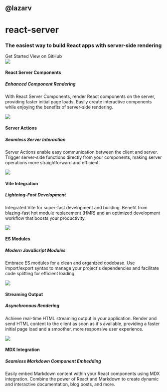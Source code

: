 
<h2 className="text-xs m-0 mt-4">@lazarv</h2>
<h1 className="text-5xl m-0 -mt-4 whitespace-nowrap sm:text-6xl">
  react-server
</h1>
<h3 className="m-0 mb-4 leading-tight">
  The easiest way to build React apps with server-side rendering
</h3>

<div className="whitespace-nowrap">
  <Pill href="/guide">Get Started</Pill>
  <Pill href="https://github.com/lazarv/react-server" target="_blank">
    View on GitHub
  </Pill>
</div>

<div className="my-4 grid grid-cols-1 md:grid-cols-3 gap-4">
  <Card>
  <img src="/react.svg" />

#### React Server Components

##### Enhanced Component Rendering

With React Server Components, render React components on the server, providing faster initial page loads. Easily create interactive components while enjoying the benefits of server-side rendering.

  </Card>

  <Card>
  <img src="/server.svg" />

#### Server Actions

##### Seamless Server Interaction

Server Actions enable easy communication between the client and server. Trigger server-side functions directly from your components, making server operations more straightforward and efficient.

  </Card>

  <Card>
  <img src="/vite.svg" />

#### Vite Integration

##### Lightning-Fast Development

Integrated Vite for super-fast development and building. Benefit from blazing-fast hot module replacement (HMR) and an optimized development workflow that boosts your productivity.

  </Card>

  <Card>
  <img src="/js.svg" />

#### ES Modules

##### Modern JavaScript Modules

Embrace ES modules for a clean and organized codebase. Use import/export syntax to manage your project's dependencies and facilitate code splitting for efficient loading.

  </Card>

  <Card>
  <img src="/skeleton.webp" />

#### Streaming Output

##### Asynchronous Rendering

Achieve real-time HTML streaming output in your application. Render and send HTML content to the client as soon as it's available, providing a faster initial page load and a smoother, more responsive user experience.

  </Card>

  <Card>
  <img src="/mdx.svg" />

#### MDX Integration

##### Seamless Markdown Component Embedding

Easily embed Markdown content within your React components using MDX integration. Combine the power of React and Markdown to create dynamic and interactive documentation, blog posts, and more.

  </Card>
</div>
